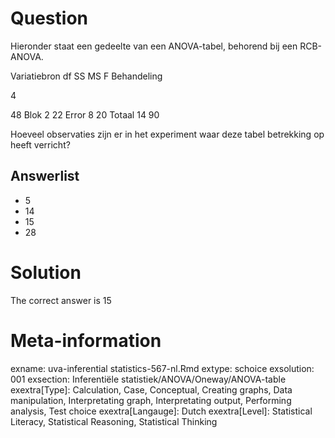 Question
========

Hieronder staat een gedeelte van een ANOVA-tabel, behorend bij een RCB-ANOVA.

Variatiebron df SS MS F
Behandeling

4

48
Blok 2 22
Error 8 20
Totaal 14 90

Hoeveel observaties zijn er in het experiment waar deze tabel betrekking op heeft verricht? 

Answerlist
----------
* 5
* 14
* 15
* 28

Solution
========

The correct answer is  15 

Meta-information
================
exname: uva-inferential statistics-567-nl.Rmd 
extype: schoice 
exsolution: 001 
exsection: Inferentiële statistiek/ANOVA/Oneway/ANOVA-table
exextra[Type]: Calculation, Case, Conceptual, Creating graphs, Data manipulation, Interpretating graph, Interpretating output, Performing analysis, Test choice 
exextra[Langauge]: Dutch 
exextra[Level]: Statistical Literacy, Statistical Reasoning, Statistical Thinking 
